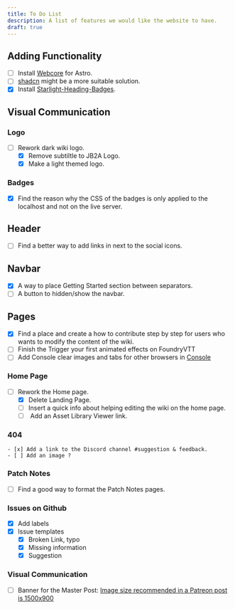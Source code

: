 ```yaml
---
title: To Do List
description: A list of features we would like the website to have.
draft: true
---
```


## Adding Functionality

- [ ] Install [Webcore](https://webcoreui.dev/docs/astro) for Astro.
- [ ] <Badge text="Failed" variant="danger" />[shadcn](https://ui.shadcn.com/docs/components/table) might be a more suitable solution.
- [X] Install [Starlight-Heading-Badges](https://github.com/HiDeoo/starlight-heading-badges). 

## Visual Communication

### Logo

- [ ] Rework dark wiki logo.
    - [x] Remove subtiltle to JB2A Logo.
    - [x] Make a light themed logo.

### Badges

- [X] Find the reason why the CSS of the badges is only applied to the localhost and not on the live server.

## Header
- [ ] Find a better way to add links in next to the social icons.

## Navbar

- [x] A way to place Getting Started section between separators.
- [ ] A button to hidden/show the navbar.

## Pages

- [x] Find a place and create a how to contribute step by step for users who wants to modify the content of the wiki.
- [ ] Finish the Trigger your first animated effects on FoundryVTT
- [ ] Add Console clear images and tabs for other browsers in [Console](/jb2a-wiki/getting-started/jb2a-fvtt#console)

### Home Page

- [ ] Rework the Home page.
    - [x] Delete Landing Page.
    - [ ] Insert a quick info about helping editing the wiki on the home page.
    - [ ] <Badge text="Redundant" variant="caution" /> Add an Asset Library Viewer link.

### 404

    - [x] Add a link to the Discord channel #suggestion & feedback.
    - [ ] Add an image ?


### Patch Notes

- [ ] Find a good way to format the Patch Notes pages.

### Issues on Github
- [x] Add labels
- [x] Issue templates
    - [x] Broken Link, typo
    - [x] Missing information
    - [x] Suggestion

### Visual Communication
- [ ] Banner for the Master Post: [Image size recommended in a Patreon post is 1500x900](https://support.patreon.com/hc/en-us/articles/360038982432-How-to-size-images-on-Patreon)
